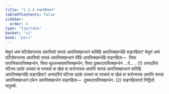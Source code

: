 ```yaml
---
title: "1.1.4 सङ्गहितवार"
tableOfContents: false
sidebar:
  order: 4
type: "tipitaka"
basket: "vi"
book: "pari"
---
```



<DynamicBreadcrumb />

<Division number="183" book="pari">

<Paragraph number="576" book="pari">
मेथुनं धम्मं पटिसेवन्तस्स आपत्तियो सत्तन्नं आपत्तिक्खन्धानं कतिहि आपत्तिक्खन्धेहि सङ्गहिता? मेथुनं धम्मं पटिसेवन्तस्स आपत्तियो सत्तन्नं आपत्तिक्खन्धानं तीहि आपत्तिक्खन्धेहि सङ्गहिता—  सिया पाराजिकापत्तिक्खन्धेन, सिया थुल्लच्चयापत्तिक्खन्धेन, सिया दुक्कटापत्तिक्खन्धेन …पे… . (1)
</Paragraph>

<Paragraph number="577" book="pari">
अनादरियं पटिच्च उदके उच्चारं वा पस्सावं वा खेळं वा करोन्तस्स आपत्ति सत्तन्नं आपत्तिक्खन्धानं कतिहि आपत्तिक्खन्धेहि सङ्गहिता? अनादरियं पटिच्च उदके उच्चारं वा पस्सावं वा खेळं वा करोन्तस्स आपत्ति सत्तन्नं आपत्तिक्खन्धानं एकेन आपत्तिक्खन्धेन सङ्गहिता—  दुक्कटापत्तिक्खन्धेन. (2)

</Paragraph>
</Division>

<Paragraph number="578" type="center" book="pari">
सङ्गहितवारो निट्ठितो चतुत्थो.
</Paragraph>